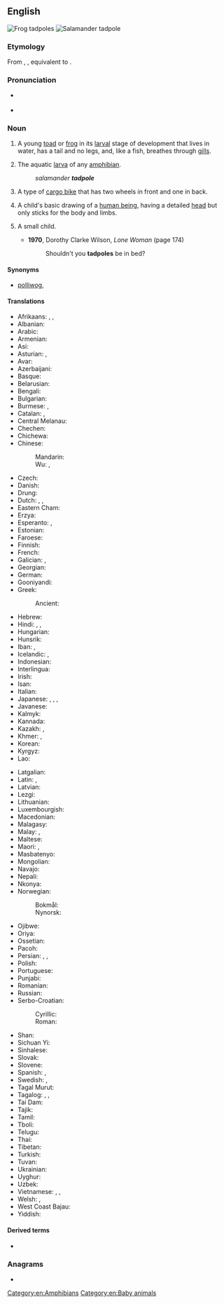 ==English==
{{wikipedia}}
[[Image:Tadpoles 10 days.jpg|thumb|Frog tadpoles]]
[[File:Ambystoma maculatum larva.JPG|thumb|Salamander tadpole]]

===Etymology===
From {{inh|en|enm|tadpolle}}, {{m|enm|taddepol}}, equivalent to {{af|en|toad|poll|t2=head|nocat=1}}.

===Pronunciation===
* {{a|GA}} {{IPA|en|/ˈtædpoʊl/}}
* {{audio|en|LL-Q1860 (eng)-Vealhurl-tadpole.wav|Audio (Southern England)}}

===Noun===
{{en-noun}}

# A young [[toad]] or [[frog]] in its [[larval]] stage of development that lives in water, has a tail and no legs, and, like a fish, breathes through [[gill]]s.
# {{lb|en|by extension}} The aquatic [[larva]] of any [[amphibian]].
#: ''salamander '''tadpole''' ''
# A type of [[cargo bike]] that has two wheels in front and one in back.
# {{lb|en|psychology}} A child's basic drawing of a [[human being]], having a detailed [[head]] but only sticks for the body and limbs.
# {{lb|en|informal}} A small child.
#* '''1970''', Dorothy Clarke Wilson, ''Lone Woman'' (page 174)
#*: Shouldn't you '''tadpoles''' be in bed?

====Synonyms====
* {{sense|toad or frog larva}} [[polliwog]], {{l|en|porriwiggle}}

====Translations====
{{trans-top|toad or frog larva}}
* Afrikaans: {{t|af|paddavis}}, {{t|af|paddavissie}}, {{t+|af|kikvors}}
* Albanian: {{t+|sq|fulterëz|f}}
* Arabic: {{t|ar|شُرْغُوف|m}}
* Armenian: {{t+|hy|շերեփուկ}}
* Asi: {{t|bno|ulong-ulong}}
* Asturian: {{t|ast|renacuayu|m}}, {{t|ast|rancuayu|m}}
* Avar: {{t|av|къоркъотӏинчӏ|sc=Cyrl}}
* Azerbaijani: {{t+|az|çömçəquyruq}}
* Basque: {{t|eu|zapaburu}}
* Belarusian: {{t|be|апало́нік|m}}
* Bengali: {{t|bn|বেঙাচি}}
* Bulgarian: {{t|bg|попова лъжичка|f}}
* Burmese: {{t+|my|ဖားလောင်း}}, {{t+|my|ဖားတစ်ပိုင်းငါးတစ်ပိုင်း}}
* Catalan: {{t+|ca|capgròs|m}}, {{t+|ca|cullerot|m}}
* Central Melanau: {{t|mel|belakedou}}
* Chechen: {{t|ce|сеса}}
* Chichewa: {{t|ny|mbululu}}
* Chinese:
*: Mandarin: {{t+|cmn|蝌蚪|tr=kēdǒu|sc=Hani}}
*: Wu: {{t|wuu|拿摩温|sc=Hani}}, {{t|wuu|拿摩溫|tr=na¹mu¹uen¹|sc=Hani}}
* Czech: {{t+|cs|pulec|m}}
* Danish: {{t+|da|haletudse|c}}
* Drung: {{t|duu|naku}}
* Dutch: {{t+|nl|dikkopje|n}} {{qualifier|diminutive}}, {{t+|nl|dikkop|m}}, {{t+|nl|kikkervisje|n}} {{qualifier|diminutive}}
* Eastern Cham: {{t|cjm|ꨀꨗꩀ ꨯꨗꨱꩀ|tr=anưk nauk}}
* Erzya: {{t|myv|ботпря}}
* Esperanto: {{t|eo|ranido}}, {{t|eo|bufido}}
* Estonian: {{t|et|kulles}}
* Faroese: {{t|fo|halapadda|f}}
* Finnish: {{t+|fi|nuijapää}}
* French: {{t+|fr|têtard|m}}
* Galician: {{t+|gl|cágado|m}}, {{t+|gl|culler|f}}
* Georgian: {{t|ka|თავკომბალა}}
* German: {{t+|de|Kaulquappe|f}}
* Gooniyandi: {{t|gni|gilyjirrjgi}}
* Greek:
*: Ancient: {{t|grc|γυρῖνος|m}}
* Hebrew: {{t+|he|רֹאשָׁן|m|tr=rošan}}
* Hindi: {{t|hi|बेंगची|f}}, {{t|hi|[[मेंढक]] का [[बच्चा]]|m}}, {{t|hi|टैडपोल}}
* Hungarian: {{t+|hu|ebihal}}
* Hunsrik: {{t|hrx|Mollekopp|m}}
* Iban: {{t|iba|emburi}}, {{t|iba|empa}}
* Icelandic: {{t|is|halakarta|f}}, {{t|is|froskungi|m}}
* Indonesian: {{t+|id|berudu}}
* Interlingua: {{t|ia|larva de rana}}
* Irish: {{t|ga|torbán|m}}
* Isan: {{t|tts|ฮวก}}
* Italian: {{t+|it|girino|m}}
* Japanese: {{t+|ja|おたまじゃくし|tr=otamajakushi}}, {{t|ja|オタマジャクシ|tr=otamajakushi|sc=Jpan}}, {{t|ja|お玉杓子|tr=otamajakushi|sc=Jpan}}, {{t+|ja|蝌蚪|tr=かと, kato|sc=Jpan}}
* Javanese: {{t|jv|kecebong}}
* Kalmyk: {{t|xal|шанһ хорха}}
* Kannada: {{t-needed|kn}}
* Kazakh: {{t|kk|бақашабақ}}, {{t|kk|ит балық}}
* Khmer: {{t+|km|ក្អាត់}}, {{t+|km|ក្អុក}}
* Korean: {{t+|ko|올챙이}}
* Kyrgyz: {{t|ky|көнөкбаш}}
* Lao: {{t|lo|ຮວກ}}
{{trans-mid}}
* Latgalian: {{t|ltg|kūrcaklys|m}}
* Latin: {{t|la|ranunculus|m}}, {{t|la|ranula|f}}
* Latvian: {{t|lv|kurkulis|m}}
* Lezgi: {{t|lez|варвар}}
* Lithuanian: {{t|lt|buožgalvis}}
* Luxembourgish: {{t|lb|Kauzekapp|m}}
* Macedonian: {{t|mk|полногла́вец|m}}
* Malagasy: {{t+|mg|tsiboboka}}
* Malay: {{t|ms|berudu}}, {{t|ms|cebong}}
* Maltese: {{t|mt|marżepp|m}}
* Maori: {{t|mi|hua poraka}}, {{t|mi|punua poraka}}
* Masbatenyo: {{t|msb|ulu-ulo}}
* Mongolian: {{t|mn|шанаган хорхой}}
* Navajo: {{t|nv|tsʼǫʼasánii}}
* Nepali: {{t|ne|चेपागाडा}}
* Nkonya: {{t|nko|nwunkpodikpodi}}
* Norwegian:
*: Bokmål: {{t+|nb|rumpetroll|n}}
*: Nynorsk: {{t|nn|rumpetroll|n}}
* Ojibwe: {{t|oj|boodoonh}}
* Oriya: {{t-needed|or}}
* Ossetian: {{t|os|къӕбила}}
* Pacoh: {{t|pac|apêq}}
* Persian: {{t|fa|بچه قورباغه|tr=bačče-ye qurbâğe}}, {{t+|fa|کفچلیز|tr=kafčalīz}}, {{t|fa|کفلیسک|tr=kaflīsak}}
* Polish: {{t+|pl|kijanka|f}}
* Portuguese: {{t+|pt|girino|m}}
* Punjabi: {{t-needed|pa}}
* Romanian: {{t+|ro|mormoloc|m}}
* Russian: {{t+|ru|голова́стик|m}}
* Serbo-Croatian:
*: Cyrillic: {{t|sh|пуноглавац|m}}
*: Roman: {{t+|sh|punoglavac|m}}
* Shan: {{t+|shn|ႁူၵ်ႈ}}
* Sichuan Yi: {{t|ii|ꀌꀠꒊꆱ}}
* Sinhalese: {{t-needed|si}}
* Slovak: {{t+|sk|žubrienka|f}}
* Slovene: {{t|sl|paglavec|m}}
* Spanish: {{t+|es|renacuajo|m}}, {{t+|es|ranacuajo|m}}
* Swedish: {{t+|sv|grodyngel|n}}, {{t+|sv|yngel|n}}
* Tagal Murut: {{t|mvv|tibulu}}
* Tagalog: {{t|tl|uluulo}}, {{t|tl|butete}}, {{t|tl|kitikiti}}
* Tai Dam: {{t|blt|ꪅꪺꪀ}}
* Tajik: {{t|tg|кафлесак}}
* Tamil: {{t+|ta|தவளைக்குஞ்சு}}
* Tboli: {{t|tbl|bikol}}
* Telugu: {{t|te|తోకకప్ప|sc=Telu}}
* Thai: {{t+|th|ลูกอ๊อด}}
* Tibetan: {{t|bo|ལྕོང་མོ|sc=Tibt}}
* Turkish: {{t+|tr|iribaş}}
* Tuvan: {{t|tyv|пага төлү}}
* Ukrainian: {{t|uk|пу́головок|m}}
* Uyghur: {{t|ug|قۇمچاق}}
* Uzbek: {{t+|uz|itbaliq}}
* Vietnamese: {{t+|vi|nòng nọc}}, {{t|vi|nọc nọc}}, {{t|vi|óc nóc}}
* Welsh: {{t|cy|grifft|m}}, {{t+|cy|penbwl|m}}
* West Coast Bajau: {{t|bdr|jejantik}}
* Yiddish: {{t|yi|קאָפּעקל}}
{{trans-bottom}}

====Derived terms====
* {{l|en|tadpole operator}}

===Anagrams===
* {{anagrams|en|a=adelopt|pot lead}}

[[Category:en:Amphibians]]
[[Category:en:Baby animals]]